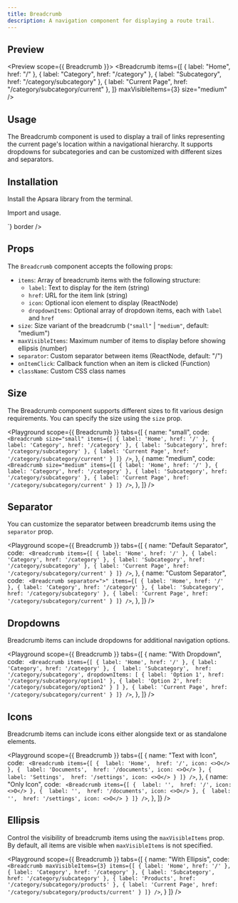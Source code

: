 ```yaml
---
title: Breadcrumb
description: A navigation component for displaying a route trail.
---
```


## Preview

<Preview scope={{ Breadcrumb }}>
  <Breadcrumb
    items={[
      { label: "Home", href: "/" },
      { label: "Category", href: "/category" },
      { label: "Subcategory", href: "/category/subcategory" },
      { label: "Current Page", href: "/category/subcategory/current" },
    ]}
    maxVisibleItems={3}
    size="medium"
  />
</Preview>

## Usage

The Breadcrumb component is used to display a trail of links representing the current page's location within a navigational hierarchy. It supports dropdowns for subcategories and can be customized with different sizes and separators.

## Installation

Install the Apsara library from the terminal.

<LiveProvider>
  <LiveEditor code={`npm install @raystack/apsara`} border />
</LiveProvider>

Import and usage.

<LiveProvider>
  <LiveEditor
    code={`<Breadcrumb
    size="small"
    items={[
      { label: 'Home', href: '/' },
      { label: 'Category', href: '/category' },
      { label: 'Subcategory', href: '/category/subcategory' },
      { label: 'Current Page', href: '/category/subcategory/current' }
    ]}
  />`}
    border
  />
</LiveProvider>


## Props

The `Breadcrumb` component accepts the following props:

- `items`: Array of breadcrumb items with the following structure:
  - `label`: Text to display for the item (string)
  - `href`: URL for the item link (string)
  - `icon`: Optional icon element to display (ReactNode)
  - `dropdownItems`: Optional array of dropdown items, each with `label` and `href`
- `size`: Size variant of the breadcrumb (`"small"` | `"medium"`, default: "medium")
- `maxVisibleItems`: Maximum number of items to display before showing ellipsis (number)
- `separator`: Custom separator between items (ReactNode, default: "/")
- `onItemClick`: Callback function when an item is clicked (Function)
- `className`: Custom CSS class names



## Size

The Breadcrumb component supports different sizes to fit various design requirements. You can specify the size using the `size` prop.

<Playground
  scope={{ Breadcrumb }}
  tabs={[
    {
      name: "small",
      code: `<Breadcrumb
  size="small"
  items={[
    { label: 'Home', href: '/' },
    { label: 'Category', href: '/category' },
    { label: 'Subcategory', href: '/category/subcategory' },
    { label: 'Current Page', href: '/category/subcategory/current' }
  ]}
/>`,
    },
    {
      name: "medium",
      code: `
<Breadcrumb
  size="medium"
  items={[
    { label: 'Home', href: '/' },
    { label: 'Category', href: '/category' },
    { label: 'Subcategory', href: '/category/subcategory' },
    { label: 'Current Page', href: '/category/subcategory/current' }
  ]}
/>`,
    },
  ]}
/>

## Separator

You can customize the separator between breadcrumb items using the `separator` prop.

<Playground
  scope={{ Breadcrumb }}
  tabs={[
    {
      name: "Default Separator",
      code: `
<Breadcrumb
  items={[
    { label: 'Home', href: '/' },
    { label: 'Category', href: '/category' },
    { label: 'Subcategory', href: '/category/subcategory' },
    { label: 'Current Page', href: '/category/subcategory/current' }
  ]}
/>`,
    },
    {
      name: "Custom Separator",
      code: `
<Breadcrumb
  separator=">"
  items={[
    { label: 'Home', href: '/' },
    { label: 'Category', href: '/category' },
    { label: 'Subcategory', href: '/category/subcategory' },
    { label: 'Current Page', href: '/category/subcategory/current' }
  ]}
/>`,
    },
  ]}
/>

## Dropdowns

Breadcrumb items can include dropdowns for additional navigation options.

<Playground
  scope={{ Breadcrumb }}
  tabs={[
    {
      name: "With Dropdown",
      code: `
<Breadcrumb
  items={[
    { label: 'Home', href: '/' },
    { label: 'Category', href: '/category' },
    { 
      label: 'Subcategory', 
      href: '/category/subcategory',
      dropdownItems: [
        { label: 'Option 1', href: '/category/subcategory/option1' },
        { label: 'Option 2', href: '/category/subcategory/option2' }
      ]
    },
    { label: 'Current Page', href: '/category/subcategory/current' }
  ]}
/>`,
    },
  ]}
/>

## Icons

Breadcrumb items can include icons either alongside text or as standalone elements.

<Playground
  scope={{ Breadcrumb }}
  tabs={[
    {
      name: "Text with Icon",
      code: `
      <Breadcrumb
        items={[
          { 
            label: 'Home', 
            href: '/',
            icon: <>O</>
          },
          { 
            label: 'Documents', 
            href: '/documents',
            icon: <>O</>
          },
          { 
            label: 'Settings', 
            href: '/settings',
            icon: <>O</>
          }
        ]}
      />`,
    },
    {
      name: "Only Icon",
      code: `
      <Breadcrumb
        items={[
          { 
            label: '', 
            href: '/',
            icon: <>O</>
          },
          { 
            label: '', 
            href: '/documents',
            icon: <>O</>
          },
          { 
            label: '', 
            href: '/settings',
            icon: <>O</>
          }
        ]}
      />`,
    },
  ]}
/>

## Ellipsis

Control the visibility of breadcrumb items using the `maxVisibleItems` prop. By default, all items are visible when `maxVisibleItems` is not specified.

<Playground
  scope={{ Breadcrumb }}
  tabs={[
    {
      name: "With Ellipsis",
      code: `
        <Breadcrumb
          maxVisibleItems={3}
          items={[
            { label: 'Home', href: '/' },
            { label: 'Category', href: '/category' },
            { label: 'Subcategory', href: '/category/subcategory' },
            { label: 'Products', href: '/category/subcategory/products' },
            { label: 'Current Page', href: '/category/subcategory/products/current' }
          ]}
        />`,
    }
  ]}
/>
